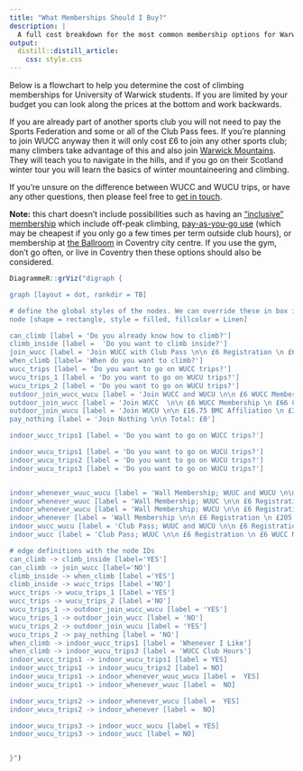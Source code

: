```yaml
---
title: "What Memberships Should I Buy?"
description: | 
  A full cost breakdown for the most common membership options for Warwick University students.
output: 
  distill::distill_article:
    css: style.css
---
```


Below is a flowchart to help you determine the cost of climbing memberships for University of Warwick students. If you are limited by your budget you can look along the prices at the bottom and work backwards.

If you are already part of another sports club you will not need to pay the Sports Federation and some or all of the Club Pass fees. If you're planning to join WUCC anyway then it will only cost £6 to join any other sports club; many climbers take advantage of this and also join [Warwick Mountains](https://www.warwickmountains.com/). They will teach you to navigate in the hills, and if you go on their Scotland winter tour you will learn the basics of winter mountaineering and climbing.

If you're unsure on the difference between WUCC and WUCU trips, or have any other questions, then please feel free to [get in touch](contact.html).

**Note:** this chart doesn't include possibilities such as having an ["inclusive" membership](https://warwick.ac.uk/services/sport/join/student-memberships/) which include off-peak climbing, [pay-as-you-go use](https://warwick.ac.uk/services/sport/active/climbing/#prices) (which may be cheapest if you only go a few times per term outside club hours), or membership at [the Ballroom](https://www.ballroomclimbing.co.uk/) in Coventry city centre. If you use the gym, don't go often, or live in Coventry then these options should also be considered.

```r
DiagrammeR::grViz("digraph {

graph [layout = dot, rankdir = TB]

# define the global styles of the nodes. We can override these in box if we wish
node [shape = rectangle, style = filled, fillcolor = Linen]

can_climb [label = 'Do you already know how to climb?']
climb_inside [label =  'Do you want to climb inside?']
join_wucc [label = 'Join WUCC with Club Pass \n\n £6 Registration \n £6 Club Membership \n £66 Club Pass \n £32 Sports Federation \n £16.85 BMC Affiliation \n\n Total: £126.85']
when_climb [label= 'When do you want to climb?']
wucc_trips [label = 'Do you want to go on WUCC trips?']
wucu_trips_1 [label = 'Do you want to go on WUCU trips?']
wucu_trips_2 [label = 'Do you want to go on WUCU trips?']
outdoor_join_wucc_wucu [label = 'Join WUCC and WUCU \n\n £6 WUCC Membership \n £66 Club Pass \n £32 Sports Federation \n £16.85 BMC Affiliation \n £3.25 WUCU Membership \n\n Total: £124.10']
outdoor_join_wucc [label = 'Join WUCC  \n\n £6 WUCC Membership \n £66 Club Pass \n £32 Sports Federation \n £16.85 BMC Affiliation \n\n Total: £120.85 ']
outdoor_join_wucu [label = 'Join WUCU \n\n £16.75 BMC Affiliation \n £3.25 WUCU Membership \n\n Total: £20']
pay_nothing [label = 'Join Nothing \n\n Total: £0']

indoor_wucc_trips1 [label = 'Do you want to go on WUCC trips?']

indoor_wucu_trips1 [label = 'Do you want to go on WUCU trips?']
indoor_wucu_trips2 [label = 'Do you want to go on WUCU trips?']
indoor_wucu_trips3 [label = 'Do you want to go on WUCU trips?']


indoor_whenever_wuuc_wucu [label = 'Wall Membership; WUUC and WUCU \n\n £6 Registration \n £205 Climbing Membership \n £6 WUCC Membership \n £66 Club Pass \n £32 Sports Federation \n £16.85 BMC Affiliation \n £3.25 WUCU Membership \n\n Total: £335.10']
indoor_whenever_wuuc [label = 'Wall Membership; WUUC \n\n £6 Registration \n £205 Climbing Membership \n £6 WUCC Membership \n £66 Club Pass \n £32 Sports Federation \n £16.85 BMC Affiliation \n\n Total: £331.85']
indoor_whenever_wucu [label = 'Wall Membership; WUCU \n\n £6 Registration \n £205 Climbing Membership \n £16.75 BMC Affiliation \n £3.25 WUCU Membership \n\n Total: £231']
indoor_whenever [label = 'Wall Membership \n\n £6 Registration \n £205 Climbing Membership \n\n Total: £211']
indoor_wucc_wucu [label = 'Club Pass; WUUC and WUCU \n\n £6 Registration \n £6 WUCC Membership \n £66 Club Pass \n £32 Sports Federation \n £16.85 BMC Affiliation \n £3.25 WUCU Membership \n\n Total: £130.10']
indoor_wucc [label = 'Club Pass; WUUC \n\n £6 Registration \n £6 WUCC Membership \n £66 Club Pass \n £32 Sports Federation \n £16.85 BMC Affiliation \n\n Total: £126.85']

# edge definitions with the node IDs
can_climb -> climb_inside [label='YES']
can_climb -> join_wucc [label='NO']
climb_inside -> when_climb [label ='YES']
climb_inside -> wucc_trips [label ='NO']
wucc_trips -> wucu_trips_1 [label ='YES']
wucc_trips -> wucu_trips_2 [label ='NO']
wucu_trips_1 -> outdoor_join_wucc_wucu [label = 'YES']
wucu_trips_1 -> outdoor_join_wucc [label = 'NO']
wucu_trips_2 -> outdoor_join_wucu [label = 'YES']
wucu_trips_2 -> pay_nothing [label = 'NO']
when_climb -> indoor_wucc_trips1 [label = 'Whenever I Like']
when_climb -> indoor_wucu_trips3 [label = 'WUCC Club Hours']
indoor_wucc_trips1 -> indoor_wucu_trips1 [label = YES]
indoor_wucc_trips1 -> indoor_wucu_trips2 [label = NO]
indoor_wucu_trips1 -> indoor_whenever_wuuc_wucu [label =  YES]
indoor_wucu_trips1 -> indoor_whenever_wuuc [label =  NO]

indoor_wucu_trips2 -> indoor_whenever_wucu [label =  YES]
indoor_wucu_trips2 -> indoor_whenever [label =  NO]

indoor_wucu_trips3 -> indoor_wucc_wucu [label = YES]
indoor_wucu_trips3 -> indoor_wucc [label = NO]


}")

```